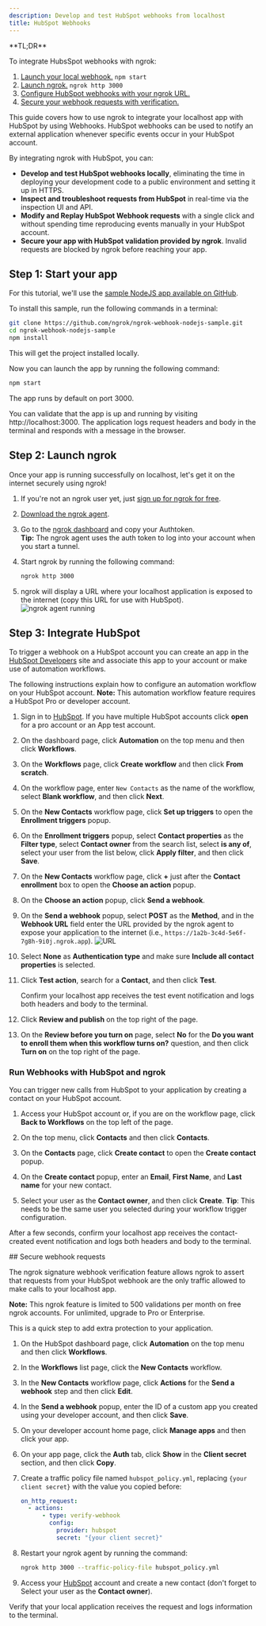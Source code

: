 ```yaml
---
description: Develop and test HubSpot webhooks from localhost
title: HubSpot Webhooks
---
```


<Tip>
**TL;DR**



To integrate HubsSpot webhooks with ngrok:

1. [Launch your local webhook.](#start-your-app) `npm start`
1. [Launch ngrok.](#start-ngrok) `ngrok http 3000`
1. [Configure HubSpot webhooks with your ngrok URL.](#setup-webhook)
1. [Secure your webhook requests with verification.](#security)
</Tip>

This guide covers how to use ngrok to integrate your localhost app with HubSpot by using Webhooks.
HubSpot webhooks can be used to notify an external application whenever specific events occur in your HubSpot account.

By integrating ngrok with HubSpot, you can:

- **Develop and test HubSpot webhooks locally**, eliminating the time in deploying your development code to a public environment and setting it up in HTTPS.
- **Inspect and troubleshoot requests from HubSpot** in real-time via the inspection UI and API.
- **Modify and Replay HubSpot Webhook requests** with a single click and without spending time reproducing events manually in your HubSpot account.
- **Secure your app with HubSpot validation provided by ngrok**. Invalid requests are blocked by ngrok before reaching your app.

## **Step 1**: Start your app 

For this tutorial, we'll use the [sample NodeJS app available on GitHub](https://github.com/ngrok/ngrok-webhook-nodejs-sample).

To install this sample, run the following commands in a terminal:

```bash
git clone https://github.com/ngrok/ngrok-webhook-nodejs-sample.git
cd ngrok-webhook-nodejs-sample
npm install
```

This will get the project installed locally.

Now you can launch the app by running the following command:

```bash
npm start
```

The app runs by default on port 3000.

You can validate that the app is up and running by visiting http://localhost:3000. The application logs request headers and body in the terminal and responds with a message in the browser.

## **Step 2**: Launch ngrok 

Once your app is running successfully on localhost, let's get it on the internet securely using ngrok!

1. If you're not an ngrok user yet, just [sign up for ngrok for free](https://ngrok.com/signup).

1. [Download the ngrok agent](https://download.ngrok.com).

1. Go to the [ngrok dashboard](https://dashboard.ngrok.com) and copy your Authtoken. <br />
   **Tip:** The ngrok agent uses the auth token to log into your account when you start a tunnel.
1. Start ngrok by running the following command:

   ```bash
   ngrok http 3000
   ```

1. ngrok will display a URL where your localhost application is exposed to the internet (copy this URL for use with HubSpot).
   ![ngrok agent running](../img/twilio/img/launch_ngrok_tunnel.png)

## **Step 3**: Integrate HubSpot 

To trigger a webhook on a HubSpot account you can create an app in the [HubSpot Developers](https://developers.hubspot.com/) site and associate this app to your account or make use of automation workflows.

The following instructions explain how to configure an automation workflow on your HubSpot account.
**Note:** This automation workflow feature requires a HubSpot Pro or developer account.

1. Sign in to [HubSpot](https://app.hubspot.com/). If you have multiple HubSpot accounts click **open** for a pro account or an App test account.

1. On the dashboard page, click **Automation** on the top menu and then click **Workflows**.

1. On the **Workflows** page, click **Create workflow** and then click **From scratch**.

1. On the workflow page, enter `New Contacts` as the name of the workflow, select **Blank workflow**, and then click **Next**.

1. On the **New Contacts** workflow page, click **Set up triggers** to open the **Enrollment triggers** popup.

1. On the **Enrollment triggers** popup, select **Contact properties** as the **Filter type**, select **Contact owner** from the search list, select **is any of**, select your user from the list below, click **Apply filter**, and then click **Save**.

1. On the **New Contacts** workflow page, click **+** just after the **Contact enrollment** box to open the **Choose an action** popup.

1. On the **Choose an action** popup, click **Send a webhook**.

1. On the **Send a webhook** popup, select **POST** as the **Method**, and in the **Webhook URL** field enter the URL provided by the ngrok agent to expose your application to the internet (i.e., `https://1a2b-3c4d-5e6f-7g8h-9i0j.ngrok.app`).
   ![URL](../img/hubspot/img/ngrok_url_configuration_hubspot.png)

1. Select **None** as **Authentication type** and make sure **Include all contact properties** is selected.

1. Click **Test action**, search for a **Contact**, and then click **Test**.

   Confirm your localhost app receives the test event notification and logs both headers and body to the terminal.

1. Click **Review and publish** on the top right of the page.

1. On the **Review before you turn on** page, select **No** for the **Do you want to enroll them when this workflow turns on?** question, and then click **Turn on** on the top right of the page.

### Run Webhooks with HubSpot and ngrok

You can trigger new calls from HubSpot to your application by creating a contact on your HubSpot account.

1. Access your HubSpot account or, if you are on the workflow page, click **Back to Workflows** on the top left of the page.

1. On the top menu, click **Contacts** and then click **Contacts**.

1. On the **Contacts** page, click **Create contact** to open the **Create contact** popup.

1. On the **Create contact** popup, enter an **Email**, **First Name**, and **Last name** for your new contact.

1. Select your user as the **Contact owner**, and then click **Create**.
   **Tip**: This needs to be the same user you selected during your workflow trigger configuration.

After a few seconds, confirm your localhost app receives the contact-created event notification and logs both headers and body to the terminal.

<InspectingRequests />

<ReplayingRequests />
## Secure webhook requests 

The ngrok signature webhook verification feature allows ngrok to assert that requests from your HubSpot webhook are the only traffic allowed to make calls to your localhost app.

**Note:** This ngrok feature is limited to 500 validations per month on free ngrok accounts. For unlimited, upgrade to Pro or Enterprise.

This is a quick step to add extra protection to your application.

1. On the HubSpot dashboard page, click **Automation** on the top menu and then click **Workflows**.

1. In the **Workflows** list page, click the **New Contacts** workflow.

1. In the **New Contacts** workflow page, click **Actions** for the **Send a webhook** step and then click **Edit**.

1. In the **Send a webhook** popup, enter the ID of a custom app you created using your developer account, and then click **Save**.

1. On your developer account home page, click **Manage apps** and then click your app.

1. On your app page, click the **Auth** tab, click **Show** in the **Client secret** section, and then click **Copy**.

1. Create a traffic policy file named `hubspot_policy.yml`, replacing `{your client secret}` with the value you copied before:

   ```yaml
   on_http_request:
     - actions:
         - type: verify-webhook
           config:
             provider: hubspot
             secret: "{your client secret}"
   ```

1. Restart your ngrok agent by running the command:

   ```bash
   ngrok http 3000 --traffic-policy-file hubspot_policy.yml
   ```

1. Access your [HubSpot](https://hubspot.com) account and create a new contact (don't forget to Select your user as the **Contact owner**).

Verify that your local application receives the request and logs information to the terminal.
